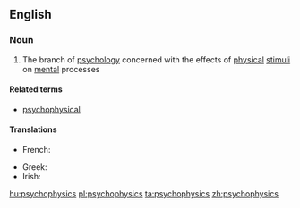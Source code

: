 ==English==

===Noun===
{{wikipedia}}
{{en-noun|-}}

# {{context|psychology|lang=en}} The branch of [[psychology]] concerned with the effects of [[physical]] [[stimulus|stimuli]] on [[mental]] processes

====Related terms====
*[[psychophysical]]

====Translations====
{{trans-top|a branch of psychology}}
* French: {{t+|fr|psychophysique|f}}
{{trans-mid}}
* Greek: {{t+|el|ψυχοφυσική|f|sc=Grek}}
* Irish: {{t|ga|sícifisic|f}}
{{trans-bottom}}

[[hu:psychophysics]]
[[pl:psychophysics]]
[[ta:psychophysics]]
[[zh:psychophysics]]